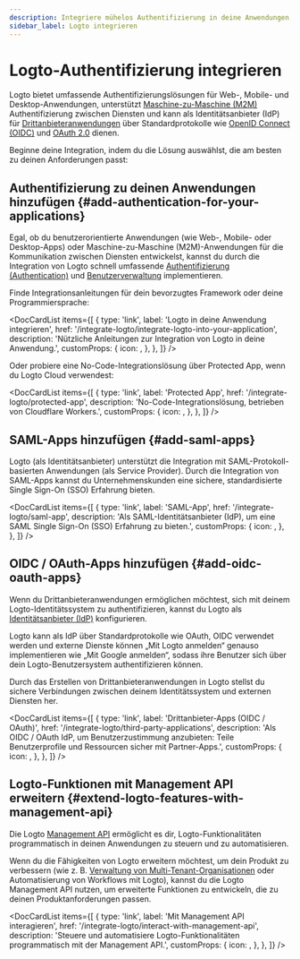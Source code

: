 ```yaml
---
description: Integriere mühelos Authentifizierung in deine Anwendungen, fungiere als IdP zur Autorisierung von OAuth-Apps und nutze Auth-APIs – alles mit föderierter Identität.
sidebar_label: Logto integrieren
---
```



# Logto-Authentifizierung integrieren

Logto bietet umfassende Authentifizierungslösungen für Web-, Mobile- und Desktop-Anwendungen, unterstützt [Maschine-zu-Maschine (M2M)](/quick-starts/m2m) Authentifizierung zwischen Diensten und kann als Identitätsanbieter (IdP) für [Drittanbieteranwendungen](/integrate-logto/third-party-applications) über Standardprotokolle wie [OpenID Connect (OIDC)](https://auth.wiki/openid-connect) und [OAuth 2.0](https://auth.wiki/oauth-2.0) dienen.

Beginne deine Integration, indem du die Lösung auswählst, die am besten zu deinen Anforderungen passt:

## Authentifizierung zu deinen Anwendungen hinzufügen \{#add-authentication-for-your-applications}

Egal, ob du benutzerorientierte Anwendungen (wie Web-, Mobile- oder Desktop-Apps) oder Maschine-zu-Maschine (M2M)-Anwendungen für die Kommunikation zwischen Diensten entwickelst, kannst du durch die Integration von Logto schnell umfassende [Authentifizierung (Authentication)](/end-user-flows) und [Benutzerverwaltung](/user-management) implementieren.

Finde Integrationsanleitungen für dein bevorzugtes Framework oder deine Programmiersprache:

<DocCardList
  items={[
    {
      type: 'link',
      label: 'Logto in deine Anwendung integrieren',
      href: '/integrate-logto/integrate-logto-into-your-application',
      description: 'Nützliche Anleitungen zur Integration von Logto in deine Anwendung.',
      customProps: {
        icon: <GuidesIcon />,
      },
    },
  ]}
/>

Oder probiere eine No-Code-Integrationslösung über Protected App, wenn du Logto Cloud verwendest:

<DocCardList
  items={[
    {
      type: 'link',
      label: 'Protected App',
      href: '/integrate-logto/protected-app',
      description: 'No-Code-Integrationslösung, betrieben von Cloudflare Workers.',
      customProps: {
        icon: <ProtectedAppIcon />,
      },
    },
  ]}
/>

## SAML-Apps hinzufügen \{#add-saml-apps}

Logto (als Identitätsanbieter) unterstützt die Integration mit SAML-Protokoll-basierten Anwendungen (als Service Provider). Durch die Integration von SAML-Apps kannst du Unternehmenskunden eine sichere, standardisierte Single Sign-On (SSO) Erfahrung bieten.

<DocCardList
  items={[
    {
      type: 'link',
      label: 'SAML-App',
      href: '/integrate-logto/saml-app',
      description:
        'Als SAML-Identitätsanbieter (IdP), um eine SAML Single Sign-On (SSO) Erfahrung zu bieten.',
      customProps: {
        icon: <IntegrateIcon width={20} height={20} />,
      },
    },
  ]}
/>

## OIDC / OAuth-Apps hinzufügen \{#add-oidc-oauth-apps}

Wenn du Drittanbieteranwendungen ermöglichen möchtest, sich mit deinem Logto-Identitätssystem zu authentifizieren, kannst du Logto als [Identitätsanbieter (IdP)](https://auth.wiki/identity-provider) konfigurieren.

Logto kann als IdP über Standardprotokolle wie OAuth, OIDC verwendet werden und externe Dienste können „Mit Logto anmelden“ genauso implementieren wie „Mit Google anmelden“, sodass ihre Benutzer sich über dein Logto-Benutzersystem authentifizieren können.

Durch das Erstellen von Drittanbieteranwendungen in Logto stellst du sichere Verbindungen zwischen deinem Identitätssystem und externen Diensten her.

<DocCardList
  items={[
    {
      type: 'link',
      label: 'Drittanbieter-Apps (OIDC / OAuth)',
      href: '/integrate-logto/third-party-applications',
      description:
        'Als OIDC / OAuth IdP, um Benutzerzustimmung anzubieten: Teile Benutzerprofile und Ressourcen sicher mit Partner-Apps.',
      customProps: {
        icon: <IntegrateIcon width={20} height={20} />,
      },
    },
  ]}
/>

## Logto-Funktionen mit Management API erweitern \{#extend-logto-features-with-management-api}

Die Logto [Management API](https://openapi.logto.io/) ermöglicht es dir, Logto-Funktionalitäten programmatisch in deinen Anwendungen zu steuern und zu automatisieren.

Wenn du die Fähigkeiten von Logto erweitern möchtest, um dein Produkt zu verbessern (wie z. B. [Verwaltung von Multi-Tenant-Organisationen](/organizations) oder Automatisierung von Workflows mit Logto), kannst du die Logto Management API nutzen, um erweiterte Funktionen zu entwickeln, die zu deinen Produktanforderungen passen.

<DocCardList
  items={[
    {
      type: 'link',
      label: 'Mit Management API interagieren',
      href: '/integrate-logto/interact-with-management-api',
      description:
        'Steuere und automatisiere Logto-Funktionalitäten programmatisch mit der Management API.',
      customProps: {
        icon: <CloudConnectionIcon />,
      },
    },
  ]}
/>
